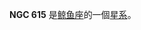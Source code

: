 {{NGCInfoBox|NGCID=NGC 615|發現者=弗里德里希·威廉·赫歇爾|發現日期=1785年1月10日|其他編號=MCG -1-5-8,IRAS01325-0735|曆元=J2000.0|赤經=1時35分5.7秒
|赤緯=-7°20'25"|星座=鲸鱼座|星體=星系|星等=11.7|表面亮度=12.5|藍等=12.5}}

'''NGC 615''' 是[[鲸鱼座|鲸鱼座]]的一個[[星系|星系]]。

{{NGCReference|615}}
{{Catalogs|NGC=615}}

{{Galaxy-stub}}